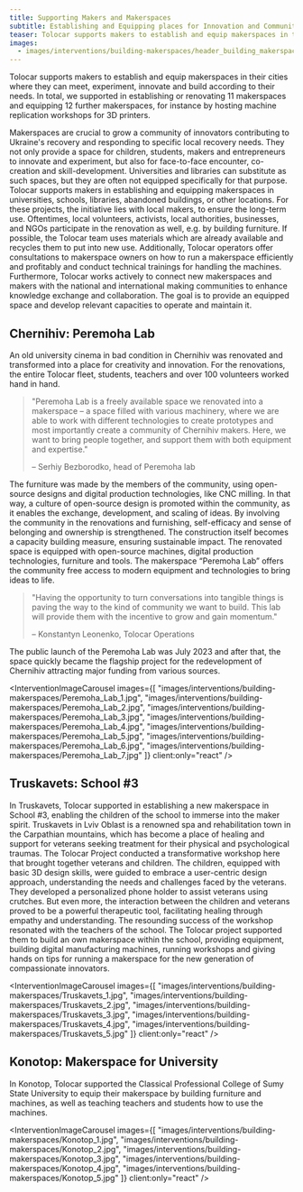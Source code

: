 ```yaml
---
title: Supporting Makers and Makerspaces
subtitle: Establishing and Equipping places for Innovation and Community
teaser: Tolocar supports makers to establish and equip makerspaces in their cities where they can meet, experiment, innovate and build according to their needs. In total, we supported in establishing or renovating 11 makerspaces and equipping 12 further makerspaces, for instance by hosting machine replication workshops for 3D printers.
images:
  - images/interventions/building-makerspaces/header_building_makerspaces.jpg
---
```


Tolocar supports makers to establish and equip makerspaces in their cities where they can meet, experiment, innovate and build according to their needs. In total, we supported in establishing or renovating 11 makerspaces and equipping 12 further makerspaces, for instance by hosting machine replication workshops for 3D printers. 

Makerspaces are crucial to grow a community of innovators contributing to Ukraine's recovery and responding to specific local recovery needs. They not only provide a space for children, students, makers and entrepreneurs to innovate and experiment, but also for face-to-face encounter, co-creation and skill-development. Universities and libraries can substitute as such spaces, but they are often not equipped specifically for that purpose. Tolocar supports makers in establishing and equipping makerspaces in universities, schools, libraries, abandoned buildings, or other locations.
For these projects, the initiative lies with local makers, to ensure the long-term use. Oftentimes, local volunteers, activists, local authorities, businesses, and NGOs participate in the renovation as well, e.g. by building furniture. If possible, the Tolocar team uses materials which are already available and recycles them to put into new use. Additionally, Tolocar operators offer consultations to makerspace owners on how to run a makerspace efficiently and profitably and conduct technical trainings for handling the machines. Furthermore, Tolocar works actively to connect new makerspaces and makers with the national and international making communities to enhance knowledge exchange and collaboration.
The goal is to provide an equipped space and develop relevant capacities to operate and maintain it. 

## Chernihiv: Peremoha Lab
An old university cinema in bad condition in Chernihiv was renovated and transformed into a place for creativity and innovation. For the renovations, the entire Tolocar fleet, students, teachers and over 100 volunteers worked hand in hand. 

> "Peremoha Lab is a freely available space we renovated into a makerspace – a space filled with various machinery, where we are able to work with different technologies to create prototypes and most importantly create a community of Chernihiv makers. Here, we want to bring people together, and support them with both equipment and expertise."
> 
> – Serhiy Bezborodko, head of Peremoha lab

The furniture was made by the members of the community, using open-source designs and digital production technologies, like CNC milling. In that way, a culture of open-source design is promoted within the community, as it enables the exchange, development, and scaling of ideas. By involving the community in the renovations and furnishing, self-efficacy and sense of belonging and ownership is strengthened. The construction itself becomes a capacity building measure, ensuring sustainable impact. The renovated space is equipped with open-source machines, digital production technologies, furniture and tools. The makerspace “Peremoha Lab” offers the community free access to modern equipment and technologies to bring ideas to life.

> "Having the opportunity to turn conversations into tangible things is paving the way to the kind of community we want to build. This lab will provide them with the incentive to grow and gain momentum."
> 
> – Konstantyn Leonenko, Tolocar Operations

The public launch of the Peremoha Lab was July 2023 and after that, the space quickly became the flagship project for the redevelopment of Chernihiv attracting major funding from various sources.


<InterventionImageCarousel
  images={[
    "images/interventions/building-makerspaces/Peremoha_Lab_1.jpg",
    "images/interventions/building-makerspaces/Peremoha_Lab_2.jpg",
    "images/interventions/building-makerspaces/Peremoha_Lab_3.jpg",
    "images/interventions/building-makerspaces/Peremoha_Lab_4.jpg",
    "images/interventions/building-makerspaces/Peremoha_Lab_5.jpg",
    "images/interventions/building-makerspaces/Peremoha_Lab_6.jpg",
    "images/interventions/building-makerspaces/Peremoha_Lab_7.jpg"
  ]}
  client:only="react"
/>


## Truskavets: School #3
In Truskavets, Tolocar supported in establishing a new makerspace in School #3, enabling the children of the school to immerse into the maker spirit. Truskavets in Lviv Oblast is a renowned spa and rehabilitation town in the Carpathian mountains, which has become a place of healing and support for veterans seeking treatment for their physical and psychological traumas. The Tolocar Project conducted a transformative workshop here that brought together veterans and children. The children, equipped with basic 3D design skills, were guided to embrace a user-centric design approach, understanding the needs and challenges faced by the veterans. They developed a personalized phone holder to assist veterans using crutches. But even more,  the interaction between the children and veterans proved to be a powerful therapeutic tool, facilitating healing through empathy and understanding. The resounding success of the workshop resonated with the teachers of the school. The Tolocar project supported them to build an own makerspace within the school, providing equipment, building digital manufacturing machines, running workshops and giving hands on tips for running a makerspace for the new generation of compassionate innovators.

<InterventionImageCarousel
  images={[
    "images/interventions/building-makerspaces/Truskavets_1.jpg",
    "images/interventions/building-makerspaces/Truskavets_2.jpg",
    "images/interventions/building-makerspaces/Truskavets_3.jpg",
    "images/interventions/building-makerspaces/Truskavets_4.jpg",
    "images/interventions/building-makerspaces/Truskavets_5.jpg"
  ]}
  client:only="react"
/>

## Konotop: Makerspace for University
In Konotop, Tolocar supported the Classical Professional College of Sumy State University to equip their makerspace by building furniture and machines, as well as teaching teachers and students how to use the machines. 


<InterventionImageCarousel
  images={[
    "images/interventions/building-makerspaces/Konotop_1.jpg",
    "images/interventions/building-makerspaces/Konotop_2.jpg",
    "images/interventions/building-makerspaces/Konotop_3.jpg",
    "images/interventions/building-makerspaces/Konotop_4.jpg",
    "images/interventions/building-makerspaces/Konotop_5.jpg"
  ]}
  client:only="react"
/>